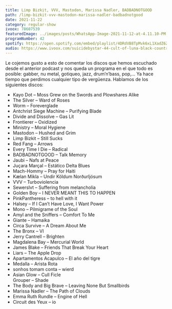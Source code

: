 ```yaml
---
title: Limp Bizkit, VVV, Mastodon, Marissa Nadler, BADBADNOTGOOD
path: /limp-bizkit-vvv-mastodon-marissa-nadler-badbadnotgood
date: 2021-11-22
category: regular-show
ivoox: 78607539
featuredImage: ../images/posts/WhatsApp-Image-2021-11-12-at-4.11.10-PM.png
programNumber: 42
spotify: https://open.spotify.com/embed/playlist/4DRdVB8TpMvk6xL1XadZ6Z?utm_source&#x3D;generator
audio: https://www.ivoox.com/suicidebystar-44-cult-of-luna-black-country_mf_83632977_feed_1.mp3
---
```


Le cojemos gusto a esto de comentar los discos que hemos escuchado desde el anterior podcast y nos queda un programa en el que todo es posible: gabber, nu metal, gotiqueo, jazz, drum’n’bass, pop,… Ya hace tiempo que perdimos cualquier tipo de vergüenza. Hablamos de los siguientes discos:

- Kayo Dot – Moss Grew on the Swords and Plowshares Alike
- The Silver – Ward of Roses
- Worm – Foreverglade
- Antchrist Siege Machine – Purifying Blade
- Divide and Dissolve – Gas Lit
- Frontierer – Oxidized
- Ministry – Moral Hygiene
- Mastodon – Hushed and Grim
- Limp Bizkit – Still Sucks
- Red Fang – Arrows
- Every Time I Die – Radical
- BADBADNOTGOOD – Talk Memory
- Jaubi – Nafs at Peace
- Juçara Marçal – Estático Delta Blues
- Mach-Hommy – Pray for Haiti
- Kælan Mikla – Undir Köldum Norðurljósum
- VVV – Turboviolencia
- Sewerslvt – Suffering from melancholia
- Golden Boy – I NEVER MEANT THIS TO HAPPEN
- PinkPantheress – to hell with it
- Halsey – If I Can’t Have Love, I Want Power
- Mono – Pilmigrame of the Soul
- Amyl and the Sniffers – Comfort To Me
- Giante – Hamaika
- Circa Survive – A Dream About Me
- The Bronx – VI
- Jerry Cantrell – Brighten
- Magdalena Bay – Mercurial World
- James Blake – Friends That Break Your Heart
- Liars – The Apple Drop
- Apartamentos Acapulco – El año del tigre
- Medalla – Arista Rota
- sonhos tomam conta – wierd
- Asian Glow – Cull Ficle  
  Grouper – Shade
- The Body and Big Brave – Leaving None But Smallbirds
- Marissa Nadler – The Path of Clouds
- Emma Ruth Rundle – Engine of Hell
- Circuit des Yeux – io
